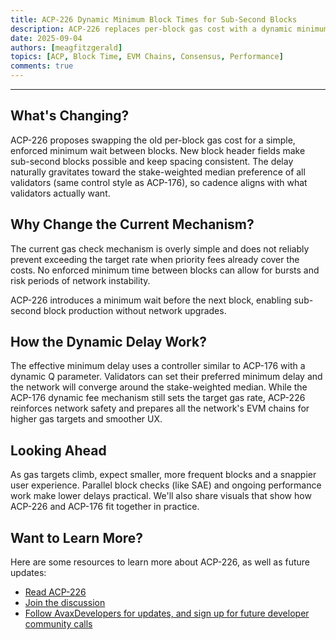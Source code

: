 ```yaml
---
title: ACP-226 Dynamic Minimum Block Times for Sub-Second Blocks
description: ACP-226 replaces per-block gas cost with a dynamic minimum block delay to enable sub-second blocks, align with validator preferences, and prepare the network for higher gas targets.
date: 2025-09-04
authors: [meagfitzgerald]
topics: [ACP, Block Time, EVM Chains, Consensus, Performance]
comments: true
---
```


<YouTube id="v792NyX58sI" />

---

## What's Changing?

ACP-226 proposes swapping the old per-block gas cost for a simple, enforced minimum wait between blocks. New block header fields make 
sub-second blocks possible and keep spacing consistent. The delay naturally gravitates toward the stake-weighted median preference of
all validators (same control style as ACP-176), so cadence aligns with what validators actually want.

## Why Change the Current Mechanism?

The current gas check mechanism is overly simple and does not reliably prevent exceeding the target rate when priority fees already cover the
costs. No enforced minimum time between blocks can allow for bursts and risk periods of network instability.

ACP-226 introduces a minimum wait before the next block, enabling sub-second block production without network upgrades.

## How the Dynamic Delay Work?

The effective minimum delay uses a controller similar to ACP-176 with a dynamic Q parameter. Validators can set their
preferred minimum delay and the network will converge around the stake-weighted median. While the ACP-176 dynamic fee
mechanism still sets the target gas rate, ACP-226 reinforces network safety and prepares all the network's EVM chains for
higher gas targets and smoother UX.

## Looking Ahead

As gas targets climb, expect smaller, more frequent blocks and a snappier user experience. Parallel block checks (like SAE) and ongoing
performance work make lower delays practical. We'll also share visuals that show how ACP-226 and ACP-176 fit together in practice.

## Want to Learn More?

Here are some resources to learn more about ACP-226, as well as future updates:
- [Read ACP-226](https://github.com/avalanche-foundation/ACPs/tree/main/ACPs/226-dynamic-minimum-block-times)
- [Join the discussion](https://github.com/avalanche-foundation/ACPs/discussions/228)
- [Follow AvaxDevelopers for updates, and sign up for future developer community calls](https://x.com/AvaxDevelopers/status/1958955055874548039)


